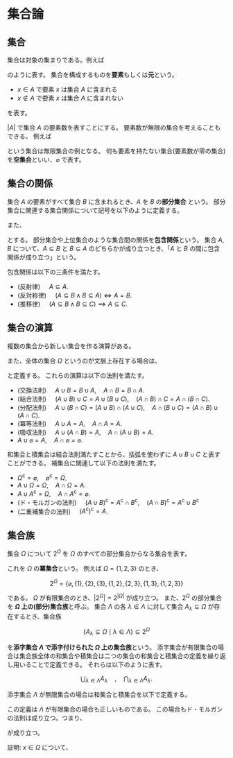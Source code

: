 # 集合論

## 集合

集合は対象の集まりである。例えば

\begin{align*}
A&=\{1,2,3\},& B&=\{赤,青,黄,緑\}
\end{align*}

のように表す。
集合を構成するものを**要素**もしくは**元**という。

* $x\in A$ で要素 $x$ は集合 $A$ に含まれる
* $x\notin A$ で要素 $x$ は集合 $A$ に含まれない

を表す。

$|A|$ で集合 $A$ の要素数を表すことにする。
要素数が無限の集合を考えることもできる。
例えば

\begin{align*}
A&=\{n\in\mathbb{N}\mid \text{$n$ は偶数}\},& B&=\{x\in\mathbb{R}\mid \text{$x$ は無理数} \}
\end{align*}

という集合は無限集合の例となる。
何も要素を持たない集合(要素数が零の集合)を**空集合**といい、$\varnothing$ で表す。

## 集合の関係

集合 $A$ の要素がすべて集合 $B$ に含まれるとき、$A$ を $B$ の**部分集合** という。
部分集合に関連する集合関係について記号を以下のように定義する。

\begin{align*}
A\subseteq B &\defiff \forall x\,(x\in A\implies x \in B)&\text{($A$ は $B$ の部分集合)}\\
A\supseteq B &\defiff B\subseteq A&\text{($A$ は $B$ の上位集合)}\\
A = B &\defiff (A\subseteq B\land A\supseteq B)& \text{($A$ と $B$ は等しい)}\\
A \ne B &\defiff \lnot(A = B)& \text{($A$ と $B$ は等しくない)}
\end{align*}

また、

\begin{align*}
A\subsetneq B &\defiff (A\subseteq B \land A\ne B)&\text{($A$ は $B$ の真部分集合)}\\
A\supsetneq B &\defiff B\subsetneq A&\text{($A$ は $B$ の真上位集合)}
\end{align*}

とする。
部分集合や上位集合のような集合間の関係を**包含関係**という。
集合 $A,\,B$ について、$A\subseteq B$ と $B\subseteq A$ のどちらかが成り立つとき、「$A$ と $B$ の間に包含関係が成り立つ」という。

包含関係は以下の三条件を満たす。

* (反射律) $\quad A\subseteq A$.
* (反対称律) $\quad (A\subseteq B\land B\subseteq A) \iff A = B$.
* (推移律) $\quad (A\subseteq B\land B\subseteq C)\implies A\subseteq C$.

## 集合の演算

複数の集合から新しい集合を作る演算がある。

\begin{align*}
A\cup B &\coloneqq\left\{x\mid x\in A \text{ または } x \in B\right\}\qquad\text{(和集合)}\\
A\cap B &\coloneqq \left\{x\mid x\in A \text{ かつ } x \in B\right\}\qquad\text{(積集合)}\\
A\setminus B &\coloneqq \left\{x\mid x\in A \text{ かつ } x \notin B\right\}\qquad\text{(差集合)}
\end{align*}

また、全体の集合 $\Omega$ というのが文脈上存在する場合は、

\begin{align*}
A^\mathrm{c} &\coloneqq \Omega\setminus A\qquad\text{(補集合)}
\end{align*}

と定義する。
これらの演算は以下の法則を満たす。

* (交換法則) $\quad A\cup B = B\cup A, \quad A\cap B = B\cap A$.
* (結合法則) $\quad (A\cup B)\cup C = A\cup (B\cup C), \quad (A\cap B)\cap C=A\cap(B\cap C)$.
* (分配法則) $\quad A\cup(B\cap C) = (A\cup B)\cap (A\cup C),\quad A\cap (B\cup C) = (A\cap B)\cup (A\cap C)$.
* (冪等法則) $\quad A \cup A = A, \quad A\cap A = A$.
* (吸収法則) $\quad A \cup (A\cap B) = A, \quad A\cap (A\cup B) = A$.
* $A\cup \varnothing = A,\quad A\cap\varnothing = \varnothing$.

和集合と積集合は結合法則満たすことから、括弧を使わずに $A\cup B\cup C$ と表すことができる。
補集合に関連して以下の法則を満たす。

* $\Omega^\mathrm{c} = \varnothing,\quad \varnothing^\mathrm{c} = \Omega$.
* $A\cup \Omega = \Omega,\quad A\cap\Omega = A$.
* $A\cup A^\mathrm{c} = \Omega,\quad A\cap A^\mathrm{c} =\varnothing$.
* (ド・モルガンの法則) $\quad(A\cup B)^\mathrm{c} = A^\mathrm{c} \cap B^\mathrm{c},\quad(A\cap B)^\mathrm{c} = A^\mathrm{c} \cup B^\mathrm{c}$
* (二重補集合の法則) $\quad (A^\mathrm{c})^\mathrm{c} = A$.


## 集合族

集合 $\Omega$ について $2^\Omega$ を $\Omega$ のすべての部分集合からなる集合を表す。

\begin{align*}
2^\Omega &\coloneqq \left\{A\subseteq\Omega\right\}.
\end{align*}

これを $\Omega$ の**冪集合**という。
例えば $\Omega=\{1,2,3\}$ のとき、

$$
2^\Omega = \left\{\varnothing, \{1\}, \{2\}, \{3\}, \{1,2\},\{2,3\},\{1,3\},\{1,2,3\}\right\}
$$

である。
$\Omega$ が有限集合のとき、$|2^\Omega|=2^{|\Omega|}$ が成り立つ。
また、$2^\Omega$ の部分集合を **$\Omega$ 上の(部分)集合族**と呼ぶ。
集合 $\Lambda$ の各 $\lambda\in\Lambda$ に対して集合 $A_\lambda\subseteq\Omega$ が存在するとき、集合族

$$
\left\{A_\lambda\subseteq\Omega\mid \lambda\in\Lambda\right\}\subseteq 2^\Omega
$$

を**添字集合 $\Lambda$ で添字付けられた $\Omega$ 上の集合族**という。
添字集合が有限集合の場合は集合族全体の和集合や積集合は二つの集合の和集合と積集合の定義を繰り返し用いることで定義できる。
それらは以下のように表す。

$$
\bigcup_{\lambda\in\Lambda} A_\lambda \quad,\quad
\bigcap_{\lambda\in\Lambda} A_\lambda.
$$

添字集合 $\Lambda$ が無限集合の場合は和集合と積集合を以下で定義する。

\begin{align*}
\bigcup_{\lambda\in\Lambda} A_\lambda
&\coloneqq
\left\{x\in\Omega\mid \exists \lambda\in\Lambda,\quad x\in A_\lambda\right\}\\
\bigcap_{\lambda\in\Lambda} A_\lambda
&\coloneqq
\left\{x\in\Omega\mid \forall \lambda\in\Lambda,\quad x\in A_\lambda\right\}
\end{align*}

この定義は $\Lambda$ が有限集合の場合も正しいものである。
この場合もド・モルガンの法則は成り立つ。つまり、

\begin{align*}
\left(\bigcup_{\lambda\in\Lambda} A_\lambda\right)^\mathrm{c}
&=
\bigcap_{\lambda\in\Lambda} A_\lambda^\mathrm{c}\\
\left(\bigcap_{\lambda\in\Lambda} A_\lambda\right)^\mathrm{c}
&=
\bigcup_{\lambda\in\Lambda} A_\lambda^\mathrm{c}
\end{align*}

が成り立つ。

証明:
$x\in\Omega$ について、
\begin{align*}
x\in\left(\bigcup_{\lambda\in\Lambda} A_\lambda\right)^\mathrm{c}
&\iff x\notin\left(\bigcup_{\lambda\in\Lambda} A_\lambda\right)\\
&\iff \lnot\left(\exists\lambda\in\Lambda,\quad x\in A_\lambda\right)\\
&\iff \forall\lambda\in\Lambda,\quad x\notin A_\lambda\\
&\iff \forall\lambda\in\Lambda,\quad x\in A_\lambda^\mathrm{c}\\
&\iff x\in\bigcap_{\lambda\in\Lambda} A_\lambda^{\mathrm{c}}.
\end{align*}

<!--

## 集合の濃度

無限集合についても要素数の大小を議論することができる。
集合 $A$ と $B$ の間に全単射があるとき、

-->
